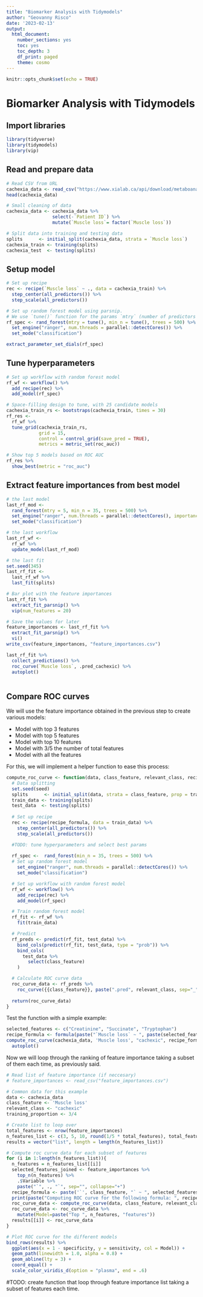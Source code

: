 ```yaml
---
title: "Biomarker Analysis with Tidymodels"
author: "Geovanny Risco"
date: '2023-02-13'
output:
  html_document:
    number_sections: yes
    toc: yes
    toc_depth: 3
    df_print: paged
    theme: cosmo
---
```


```r
knitr::opts_chunk$set(echo = TRUE)
```

# Biomarker Analysis with Tidymodels

## Import libraries

```r
library(tidyverse)
library(tidymodels)
library(vip)
```

## Read and prepare data


```r
# Read CSV from URL
cachexia_data <- read_csv("https://www.xialab.ca/api/download/metaboanalyst/human_cachexia.csv")
head(cachexia_data)
```

```r
# Small cleaning of data
cachexia_data <- cachexia_data %>% 
                 select(-`Patient ID`) %>% 
                 mutate(`Muscle loss`= factor(`Muscle loss`))

# Split data into training and testing data
splits      <- initial_split(cachexia_data, strata = `Muscle loss`)
cachexia_train <- training(splits)
cachexia_test  <- testing(splits)
```


## Setup model


```r
# Set up recipe
rec <- recipe(`Muscle loss` ~ ., data = cachexia_train) %>%
  step_center(all_predictors()) %>%
  step_scale(all_predictors())

# Set up random forest model using parsnip. 
# We use `tune()` function for the params `mtry` (number of predictors at each node) and `min_n` (minimum number of data points required to keep splitting)
rf_spec <- rand_forest(mtry = tune(), min_n = tune(), trees = 500) %>%
  set_engine("ranger", num.threads = parallel::detectCores()) %>%
  set_mode("classification")

extract_parameter_set_dials(rf_spec)
```

## Tune hyperparameters

```r
# Set up workflow with random forest model
rf_wf <- workflow() %>%
  add_recipe(rec) %>%
  add_model(rf_spec)

# Space-filling design to tune, with 25 candidate models
cachexia_train_rs <- bootstraps(cachexia_train, times = 30)
rf_res <- 
  rf_wf %>% 
  tune_grid(cachexia_train_rs,
            grid = 15,
            control = control_grid(save_pred = TRUE),
            metrics = metric_set(roc_auc))

# Show top 5 models based on ROC AUC
rf_res %>% 
  show_best(metric = "roc_auc")
```
## Extract feature importances from best model

```r
# the last model
last_rf_mod <- 
  rand_forest(mtry = 5, min_n = 35, trees = 500) %>% 
  set_engine("ranger", num.threads = parallel::detectCores(), importance = "impurity") %>% 
  set_mode("classification")

# the last workflow
last_rf_wf <- 
  rf_wf %>% 
  update_model(last_rf_mod)

# the last fit
set.seed(345)
last_rf_fit <- 
  last_rf_wf %>% 
  last_fit(splits)

```

```r
# Bar plot with the feature importances
last_rf_fit %>% 
  extract_fit_parsnip() %>% 
  vip(num_features = 20)

# Save the values for later
feature_importances <- last_rf_fit %>% 
  extract_fit_parsnip() %>% 
  vi()
write_csv(feature_importances, "feature_importances.csv")
```


```r
last_rf_fit %>% 
  collect_predictions() %>% 
  roc_curve(`Muscle loss`, .pred_cachexic) %>% 
  autoplot()
  
```

## Compare ROC curves

We will use the feature importance obtained in the previous step to create various models:

* Model with top 3 features
* Model with top 5 features
* Model with top 10 features
* Model with 3/5 the number of total features
* Model with all the features

For this, we will implement a helper function to ease this process:

```r
compute_roc_curve <- function(data, class_feature, relevant_class, recipe_formula, training_proportion, seed=222) {
  # Data splitting
  set.seed(seed)
  splits      <- initial_split(data, strata = class_feature, prop = training_proportion)
  train_data <- training(splits)
  test_data  <- testing(splits)
  
  # Set up recipe
  rec <- recipe(recipe_formula, data = train_data) %>%
    step_center(all_predictors()) %>%
    step_scale(all_predictors())

  #TODO: tune hyperparameters and select best params
  
  rf_spec <-  rand_forest(min_n = 35, trees = 500) %>% 
  # Set up random forest model
    set_engine("ranger", num.threads = parallel::detectCores()) %>% 
    set_mode("classification")

  # Set up workflow with random forest model
  rf_wf <- workflow() %>%
    add_recipe(rec) %>%
    add_model(rf_spec)

  # Train random forest model
  rf_fit <- rf_wf %>% 
    fit(train_data)

  # Predict
  rf_preds <- predict(rf_fit, test_data) %>% 
    bind_cols(predict(rf_fit, test_data, type = "prob")) %>% 
    bind_cols(
      test_data %>% 
        select(class_feature)
    )

  # Calculate ROC curve data
  roc_curve_data <- rf_preds %>% 
    roc_curve({{class_feature}}, paste(".pred", relevant_class, sep="_"))
  
  return(roc_curve_data)
}
```

Test the function with a simple example:


```r
selected_features <- c("Creatinine", "Succinate", "Tryptophan")
recipe_formula <- formula(paste("`Muscle loss` ~ ", paste(selected_features, collapse = "+"), sep=""))
compute_roc_curve(cachexia_data, 'Muscle loss', "cachexic", recipe_formula, 3/4) %>% 
  autoplot()
```


Now we will loop through the ranking of feature importance taking a subset of them each time, as previously said.


```r
# Read list of feature importance (if neccesary)
# feature_importances <- read_csv("feature_importances.csv")

# Common data for this example
data <- cachexia_data
class_feature <- 'Muscle loss'
relevant_class <- "cachexic"
training_proportion <- 3/4

# Create list to loop over
total_features <- nrow(feature_importances)
n_features_list <- c(3, 5, 10, round(1/5 * total_features), total_features)
results = vector("list", length = length(n_features_list))

# Compute roc curve data for each subset of features
for (i in 1:length(n_features_list)){
  n_features = n_features_list[[i]]
  selected_features_joined <- feature_importances %>% 
    top_n(n_features) %>% 
    .$Variable %>% 
    paste("`", ., "`", sep="", collapse="+")
  recipe_formula <- paste('`', class_feature, "` ~ ", selected_features_joined, sep="")
  print(paste("Computing ROC curve for the following formula: ", recipe_formula))
  roc_curve_data <- compute_roc_curve(data, class_feature, relevant_class, formula(recipe_formula), training_proportion)
  roc_curve_data <- roc_curve_data %>% 
    mutate(Model=paste("Top ", n_features, "features"))
  results[[i]] <- roc_curve_data
}

# Plot ROC curve for the different models
bind_rows(results) %>% 
  ggplot(aes(x = 1 - specificity, y = sensitivity, col = Model)) + 
  geom_path(linewidth = 1.0, alpha = 0.8) +
  geom_abline(lty = 3) + 
  coord_equal() + 
  scale_color_viridis_d(option = "plasma", end = .6)

```


\#TODO: create function that loop through feature importance list taking a subset of features each time.

